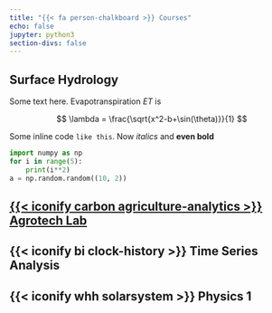 ```yaml
---
title: "{{< fa person-chalkboard >}} Courses"
echo: false
jupyter: python3
section-divs: false
---
```


## <i class="bi bi-cloud-rain-fill"></i> Surface Hydrology

Some text here. Evapotranspiration $ET$ is

$$
\lambda = \frac{\sqrt{x^2-b+\sin(\theta)}}{1}
$$

Some inline code `like this`. Now *italics* and **even bold**   

```python
import numpy as np
for i in range(5):
    print(i**2)
a = np.random.random((10, 2))
```

## [{{< iconify carbon agriculture-analytics >}} Agrotech Lab](https://agrotech-lab.github.io)

## {{< iconify bi clock-history >}} Time Series Analysis

## {{< iconify whh solarsystem >}} Physics 1
